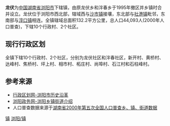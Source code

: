 {{中国乡级行政区}}
'''龙伏'''为[[中华人民共和国|中国]][[湖南省|湖南省]][[浏阳市|浏阳市]]下辖镇，由原龙伏乡和泮春乡于1995年撤区并乡镇时合并设立。龙伏位于浏阳市西北部，辖域西与[[沙市镇|沙市镇]]接壤，东北部与[[社港镇|社港镇]]毗邻，东南部与[[淳口镇|淳口镇]]相连。全镇辖域总面积132.2平方公里，总人口44,093人(2000年人口普查)，下辖10个行政村、2个社区。

==现行行政区划==
全镇下辖10个行政村、2个社区，分别为龙伏社区和泮春社区，新开村、黄桥村、达峰村、焦桥村、坪上村、相市村、柘庄村、尚埠村、石江村和石柱峰村。

==参考来源==
* [http://www.xzqh.org/html/list/1399.html 行政区划网-浏阳市历史沿革] {{Wayback|url=http://www.xzqh.org/html/list/1399.html |date=20110921123932 }}
* [https://web.archive.org/web/20110903164219/http://www.liuyang.gov.cn/column_mlly.asp 浏阳政务网-浏阳乡镇街道介绍]
* 人口普查数据来源于[http://www.stats.gov.cn/tjsj/ndsj/renkoupucha/2000jiedao/html/J43.htm 湖南省2000年第五次全国人口普查乡、镇、街道数据] {{Wayback|url=http://www.stats.gov.cn/tjsj/ndsj/renkoupucha/2000jiedao/html/J43.htm |date=20111007074252 }}

{{Hunan-stub}}
{{浏阳市行政区划}}

[[Category:浏阳市行政区划|镇]]
[[Category:长沙乡镇|浏阳/镇]]
